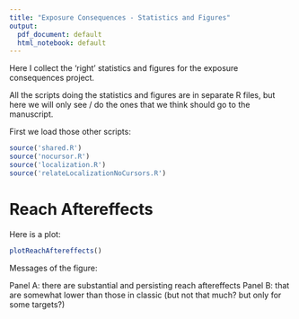 ```yaml
---
title: "Exposure Consequences - Statistics and Figures"
output:
  pdf_document: default
  html_notebook: default
---
```

Here I collect the 'right' statistics and figures for the exposure consequences project.

All the scripts doing the statistics and figures are in separate R files, but here we will only see / do the ones that we think should go to the manuscript.

First we load those other scripts:

```r
source('shared.R')
source('nocursor.R')
source('localization.R')
source('relateLocalizationNoCursors.R')
```

# Reach Aftereffects

Here is a plot:

```r
plotReachAftereffects()
```

Messages of the figure:

Panel A: there are substantial and persisting reach aftereffects
Panel B: that are somewhat lower than those in classic (but not that much? but only for some targets?)



